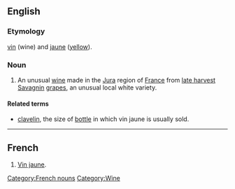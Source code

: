 ==English==
===Etymology===
{{F.}} [[vin]] (wine) and [[jaune]] ([[yellow]]).

===Noun===
{{wikipedia}}
{{en-noun|sg=[[vin]] [[jaune]]|vins jaunes}}
# An unusual [[wine]] made in the [[Jura]] region of [[France]] from [[late harvest]] [[Savagnin]] [[grapes]], an unusual local white variety.

====Related terms====
*[[clavelin]], the size of [[bottle]] in which vin jaune is usually sold.

----

==French==
{{fr-noun|m|sg=[[vin]] [[jaune]]|pl=vins jaunes}}
# [[vin jaune#English|Vin jaune]].

[[Category:French nouns]]
[[Category:Wine]]